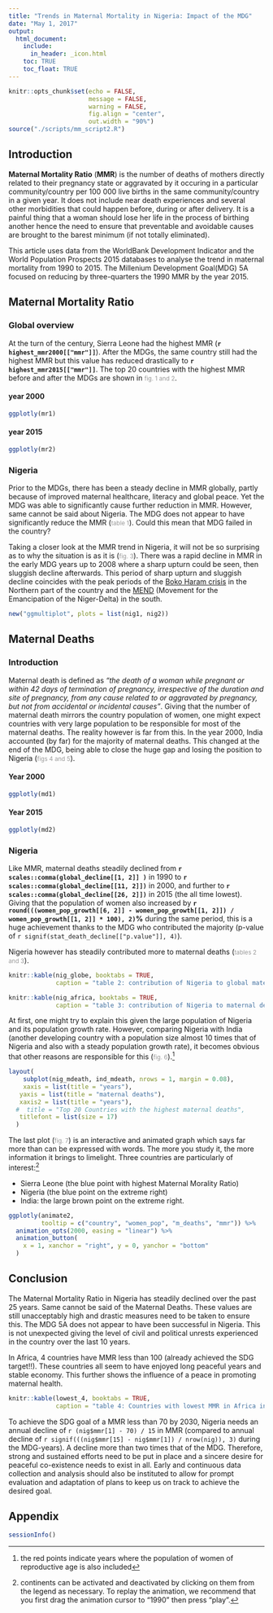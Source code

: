 ```yaml
---
title: "Trends in Maternal Mortality in Nigeria: Impact of the MDG"
date: "May 1, 2017"
output: 
  html_document: 
    include:
      in_header: _icon.html
    toc: TRUE
    toc_float: TRUE
---
```


```r
knitr::opts_chunk$set(echo = FALSE, 
                      message = FALSE, 
                      warning = FALSE,
                      fig.align = "center",
                      out.width = "90%")
source("./scripts/mm_script2.R")
```

<style>

#TOC {
margin-top: 150px;
}

small {
color: #999;
}

</style>


## Introduction

**Maternal Mortality Ratio** (**MMR**) is the number of deaths of mothers directly related to their pregnancy state or aggravated by it occuring in a particular community/country per 100 000 live births in the same community/country in a given year. It does not include near death experiences and several other morbidities that could happen before, during or after delivery. It is a painful thing that a woman should lose her life in the process of birthing another hence the need to ensure that preventable and avoidable causes are brought to the barest minimum (if not totally eliminated).

This article uses data from the WorldBank Development Indicator and the World Population Prospects 2015 databases to analyse the trend in maternal mortality from 1990 to 2015. The Millenium Development Goal(MDG) 5A focused on reducing by three-quarters the 1990 MMR by the year 2015.

## Maternal Mortality Ratio

### Global overview {.tabset .tabset-fade .tabset-pills}

At the turn of the century, Sierra Leone had the highest MMR (**`r highest_mmr2000[["mmr"]]`**). After the MDGs, the same country still had the highest MMR but this value has reduced drastically to **`r highest_mmr2015[["mmr"]]`**. The top 20 countries with the highest MMR before and after the MDGs are shown in <small>fig. 1 and 2</small>.

#### year 2000

```r
ggplotly(mr1)
```

#### year 2015

```r
ggplotly(mr2)
```


### Nigeria

Prior to the MDGs, there has been a steady decline in MMR globally, partly because of improved maternal healthcare, literacy and global peace. Yet the MDG was able to significantly cause further reduction in MMR. However, same cannot be said about Nigeria. The MDG does not appear to have significantly reduce the MMR (<small>table 1</small>). Could this mean that MDG failed in the country?



<!-- ```{r table-1} -->
<!-- knitr::kable(stat_nig, booktabs = TRUE,  -->
<!--              caption = "table 1: MMR trend in Nigeria") -->
<!-- ``` -->



Taking a closer look at the MMR trend in Nigeria, it will not be so surprising as to why the situation is as it is (<small>fig. 3</small>). There was a rapid decline in MMR in the early MDG years up to 2008 where a sharp upturn could be seen, then sluggish decline afterwards. This period of sharp upturn and sluggish decline coincides with the peak periods of the [Boko Haram crisis](https://en.wikipedia.org/wiki/Boko_Haram) in the Northern part of the country and the [MEND](https://en.wikipedia.org/wiki/Movement_for_the_Emancipation_of_the_Niger_Delta) (Movement for the Emancipation of the Niger-Delta) in the south.

```r
new("ggmultiplot", plots = list(nig1, nig2))
```


## Maternal Deaths 

### Introduction {.tabset .tabset-fade .tabset-pills}

Maternal death is defined as *"the death of a woman while pregnant or within 42 days of termination of pregnancy, irrespective of the duration and site of pregnancy, from any cause related to or aggravated by pregnancy, but not from accidental or incidental causes"*. Giving that the number of maternal death mirrors the country population of women, one might expect countries with very large population to be responsible for most of the maternal deaths. The reality however is far from this. In the year 2000, India accounted (by far) for the majority of maternal deaths. This changed at the end of the MDG, being able to close the huge gap and losing the position to Nigeria (<small>figs 4 and 5</small>).

#### Year 2000

```r
ggplotly(md1)
```


#### Year 2015

```r
ggplotly(md2)
```

### Nigeria

Like MMR, maternal deaths steadily declined from **`r scales::comma(global_decline[[1, 2]] )`** in 1990 to **`r scales::comma(global_decline[[11, 2]])`** in 2000, and further to **`r scales::comma(global_decline[[26, 2]])`** in 2015 (the all time lowest). Giving that the population of women also increased by **`r round(((women_pop_growth[[6, 2]] - women_pop_growth[[1, 2]]) / women_pop_growth[[1, 2]] * 100), 2)`%** during the same period, this is a huge achievement thanks to the MDG who contributed the majority (p-value of `r signif(stat_death_decline[["p.value"]], 4)`).

Nigeria however has steadily contributed more to maternal deaths (<small>tables 2 and 3</small>).

```r
knitr::kable(nig_globe, booktabs = TRUE,
             caption = "table 2: contribution of Nigeria to global maternal deaths")
```


```r
knitr::kable(nig_africa, booktabs = TRUE,
             caption = "table 3: contribution of Nigeria to maternal deaths in Africa")
```

At first, one might try to explain this given the large population of Nigeria and its population growth rate. However, comparing Nigeria with India (another developing country with a population size almost 10 times that of Nigeria and also with a steady population growth rate), it becomes obvious that other reasons are responsible for this (<small>fig. 6</small>).^[the red points indicate years where the population of women of reproductive age is also included]

```r
layout(
    subplot(nig_mdeath, ind_mdeath, nrows = 1, margin = 0.08), 
    xaxis = list(title = "years"), 
   yaxis = list(title = "maternal deaths"),
   xaxis2 = list(title = "years"),
  #  title = "Top 20 Countries with the highest maternal deaths", 
   titlefont = list(size = 17)
  )
```

The last plot (<small>fig. 7</small>) is an interactive and animated graph which says far more than can be expressed with words. The more you study it, the more information it brings to limelight. Three countries are particularly of interest:^[continents can be activated and deactivated by clicking on them from the legend as necessary. To replay the animation, we recommend that you first drag the animation cursor to "1990" then press "play".]

  - Sierra Leone (the blue point with highest Maternal Morality Ratio) 
  - Nigeria (the blue point on the extreme right)
  - India: the large brown point on the extreme right.
  
  
```r
ggplotly(animate2, 
         tooltip = c("country", "women_pop", "m_deaths", "mmr")) %>%
  animation_opts(2000, easing = "linear") %>%
  animation_button(
    x = 1, xanchor = "right", y = 0, yanchor = "bottom"
  ) 

```

## Conclusion

The Maternal Mortality Ratio in Nigeria has steadily declined over the past 25 years. Same cannot be said of the Maternal Deaths. These values are still unacceptably high and drastic measures need to be taken to ensure this. The MDG 5A does not appear to have been successful in Nigeria. This is not unexpected giving the level of civil and political unrests experienced in the country over the last 10 years.

In Africa, 4 countries have MMR less than 100 (already achieved the SDG target!!). These countries all seem to have enjoyed long peaceful years and stable economy. This further shows the influence of a peace in promoting maternal health.

```r
knitr::kable(lowest_4, booktabs = TRUE, 
             caption = "table 4: Countries with lowest MMR in Africa in 2015")
```


To achieve the SDG goal of a MMR less than 70 by 2030, Nigeria needs an annual decline of  `r (nig$mmr[1] - 70) / 15` in MMR  (compared to annual decline of `r signif(((nig$mmr[15] - nig$mmr[1]) / nrow(nig)), 3)` during the MDG-years). A decline more than two times that of the MDG. Therefore, strong and sustained efforts need to be put in place and a sincere desire for peaceful co-existence needs to exist in all. Early and continuous data collection and analysis should also be instituted to allow for prompt evaluation and adaptation of plans to keep us on track to achieve the desired goal.


## Appendix {.hidden .toc-ignore}

```r
sessionInfo()
```

